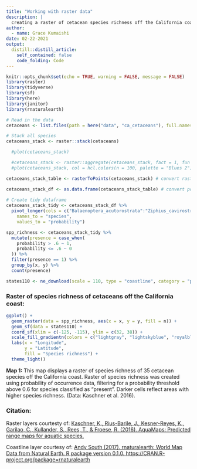 ```yaml
---
title: "Working with raster data"
description: |
  creating a raster of cetacean species richness off the California coast 
author:
  - name: Grace Kumaishi
date: 02-22-2021
output:
  distill::distill_article:
    self_contained: false
    code_folding: Code
---
```


```r
knitr::opts_chunk$set(echo = TRUE, warning = FALSE, message = FALSE)
library(raster)
library(tidyverse)
library(sf)
library(here)
library(janitor)
library(rnaturalearth)
```

```r
# Read in the data
cetaceans <- list.files(path = here("data", "ca_cetaceans"), full.names = TRUE)

# Stack all species
cetaceans_stack <- raster::stack(cetaceans)

  #plot(cetaceans_stack)

  #cetaceans_stack <- raster::aggregate(cetaceans_stack, fact = 1, fun = mean)
  #plot(cetaceans_stack, col = hcl.colors(n = 100, palette = "Blues 2"))

cetaceans_stack_table <- rasterToPoints(cetaceans_stack) # convert raster to points

cetaceans_stack_df <- as.data.frame(cetaceans_stack_table) # convert points to a data frame
  
# Create tidy dataframe
cetaceans_stack_tidy <- cetaceans_stack_df %>% 
  pivot_longer(cols = c("Balaenoptera_acutorostrata":"Ziphius_cavirostris"),
    names_to = "species",
    values_to = "probability") 

spp_richness <- cetaceans_stack_tidy %>% 
  mutate(presence = case_when(
    probability > .6 ~ 1,
    probability <= .6 ~ 0
  )) %>% 
  filter(presence == 1) %>% 
  group_by(x, y) %>% 
  count(presence)
```

```r
states110 <- ne_download(scale = 110, type = "coastline", category = "physical", returnclass = "sf")
```

### Raster of species richness of cetaceans off the California coast:

```r
ggplot() +
  geom_raster(data = spp_richness, aes(x = x, y = y, fill = n)) +
  geom_sf(data = states110) +
  coord_sf(xlim = c(-125, -115), ylim = c(32, 38)) +
  scale_fill_gradientn(colors = c("lightgray", "lightskyblue", "royalblue4")) +
  labs(x = "Longitude",
       y = "Latitude",
       fill = "Species richness") +
  theme_light()
```

**Map 1:** This map displays a raster of species richness of 35 cetacean species off the California coast. Raster of species richness was created using probability of occurrence data, filtering for a probability threshold above 0.6 for species classified as "present". Darker cells reflect areas with higher species richness. (Data: Kaschner et al. 2016).

### Citation:
Raster layers courtesty of: [Kaschner, K., Rius-Barile, J., Kesner-Reyes, K., Garilao, C., Kullander, S., Rees, T., & Froese, R. (2016). AquaMaps: Predicted range maps for aquatic species.](https://www.aquamaps.org/)

Coastline layer courtesy of: [Andy South (2017). rnaturalearth: World Map Data from Natural Earth. R
  package version 0.1.0. https://CRAN.R-project.org/package=rnaturalearth](https://CRAN.R-project.org/package=rnaturalearth)